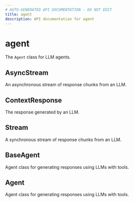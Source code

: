 ```yaml
---
# AUTO-GENERATED API DOCUMENTATION - DO NOT EDIT
title: agent
description: API documentation for agent
---
```


# agent

The `Agent` class for LLM agents.

## <ApiType type="Alias" path="agents/agent/index" symbolName="AsyncStream" /> AsyncStream

An asynchronous stream of response chunks from an LLM.

## <ApiType type="Alias" path="agents/agent/index" symbolName="ContextResponse" /> ContextResponse

The response generated by an LLM.

## <ApiType type="Alias" path="agents/agent/index" symbolName="Stream" /> Stream

A synchronous stream of response chunks from an LLM.

## <ApiType type="Alias" path="agents/agent/index" symbolName="BaseAgent" /> BaseAgent

Agent class for generating responses using LLMs with tools.

## <ApiType type="Class" path="agents/agent/index" symbolName="Agent" /> Agent

Agent class for generating responses using LLMs with tools.

